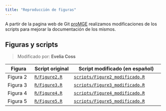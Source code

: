 ```yaml
---
title: "Reproducción de figuras"
---
```


A partir de la pagina web de Git [proMGE](https://git.embl.de/khedkar/promge) realizamos modificaciones de los scripts para mejorar la documentación de los mismos.

## Figuras y scripts

> Modificado por: **Evelia Coss**

| Figura   | Script original                                                                            | Script modificado (en español)                                                                                                                     |
|------------|-----------------|---------------------------------------|
| Figura 2 | [`R/Figure2.R`](https://git.embl.de/khedkar/promge/-/blob/main/R/Figure2.R?ref_type=heads) | [`scripts/Figure2_modificado.R`](https://github.com/ISCB-RSG-MEXICO/Reprohack2025_RLadiesMorelia_RSGMexico/blob/main/scripts/Figura2_modificado.R) |
| Figura 3 | [`R/Figure3.R`](https://git.embl.de/khedkar/promge/-/blob/main/R/Figure3.R?ref_type=heads) | [`scripts/Figure3_modificado.R`](https://github.com/ISCB-RSG-MEXICO/Reprohack2025_RLadiesMorelia_RSGMexico/blob/main/scripts/Figura3_modificado.R) |
| Figura 4 | [`R/Figure4.R`](https://git.embl.de/khedkar/promge/-/blob/main/R/Figure4.R?ref_type=heads) | [`scripts/Figure4_modificado.R`](https://github.com/ISCB-RSG-MEXICO/Reprohack2025_RLadiesMorelia_RSGMexico/blob/main/scripts/Figura4_modificado.R) |
| Figura 5 | [`R/Figure5.R`](https://git.embl.de/khedkar/promge/-/blob/main/R/Figure5.R?ref_type=heads) | [`scripts/Figure5_modificado.R`](https://github.com/ISCB-RSG-MEXICO/Reprohack2025_RLadiesMorelia_RSGMexico/blob/main/scripts/Figura5_modificado.R) |
